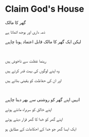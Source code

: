 # Claim God's House

گھر کا مالک

ذمہ داری اور بوجھ اٹھاتا ہے

لیکن ایک گھر کا مالک قابل اعتماد ہونا چاہیے

<p></p>

<br />

رہنما غفلت سے ناخوش ہیں

وہ اپنے لوگوں کی بہت قدر کرتے ہیں

اور ان کی حفاظت کو یقینی بناتے ہیں

<p></p>

<br />

انہیں اپنے گھر کو روشنی سے بھر دینا چاہیے

اپنے خالق کو سربراہ مانتے ہوئے

اپنے گھر کو خدا کا گھر قرار دیتے ہوئے

ایک ایسا گھر جو خدا کے احکامات کے مطابق ہو